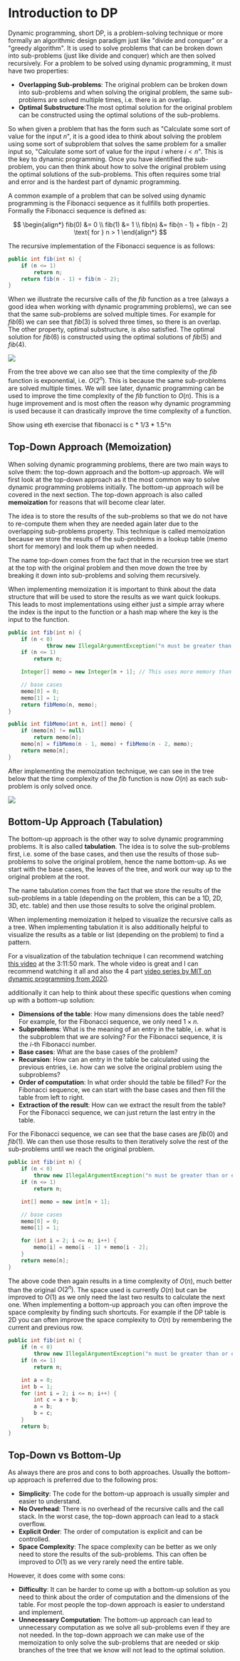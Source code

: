 
# Introduction to DP

Dynamic programming, short DP, is a problem-solving technique or more formally an algorithmic design paradigm just like "divide
and conquer" or a "greedy algorithm". It is used to solve problems that can be broken down into sub-problems (just like
divide and conquer) which are then solved recursively. For a problem to be solved using dynamic programming, it must
have two properties:

- **Overlapping Sub-problems**: The original problem can be broken down into sub-problems and when solving the original 
problem, the same sub-problems are solved multiple times, i.e. there is an overlap.
- **Optimal Substructure**:The most optimal solution for the original problem can be constructed using the
optimal solutions of the sub-problems.

So when given a problem that has the form such as "Calculate some sort of value for the input $n$", it is a good idea to 
think about solving the problem using some sort of subproblem that solves the same problem for a smaller input so, 
"Calculate some sort of value for the input $i$ where $i < n$". This is the key to dynamic programming. Once you have 
identified the sub-problem, you can then think about how to solve the original problem using the optimal solutions of 
the sub-problems. This often requires some trial and error and is the hardest part of dynamic programming.

A common example of a problem that can be solved using dynamic programming is the Fibonacci sequence as it fullfills 
both properties. Formally the Fibonacci sequence is defined as: 

$$
\begin{align*}
fib(0) &= 0 \\
fib(1) &= 1 \\
fib(n) &= fib(n - 1) + fib(n - 2) \text{ for } n > 1
\end{align*}
$$

The recursive implementation of the Fibonacci sequence is as follows:

```java
public int fib(int n) {
    if (n <= 1)
        return n;
    return fib(n - 1) + fib(n - 2);
}
```

When we illustrate the recursive calls of the $fib$ function as a tree (always a good idea when working with dynamic
programming problems), we can see that the same sub-problems are solved multiple times. For example for $fib(6)$ we can
see that $fib(3)$ is solved three times, so there is an overlap.
The other property, optimal substructure, is also satisfied. The optimal solution for $fib(6)$ is constructed using the
optimal solutions of $fib(5)$ and $fib(4)$.

<Image
    src="/cs/dpFibTree.png"
    caption="The recursive calls of the fibonnaci function as a tree."
/>

From the tree above we can also see that the time complexity of the $fib$ function is exponential, i.e. $O(2^n)$. This
is because the same sub-problems are solved multiple times. We will see later, dynamic programming can be used to
improve the time complexity of the $fib$ function to $O(n)$. This is a huge improvement and is most often the reason why
dynamic programming is used because it can drastically improve the time complexity of a function.

<Callout type="todo">
    Show using eth exercise that fibonacci is c * 1/3 * 1.5^n
</Callout>

## Top-Down Approach (Memoization)

When solving dynamic programming problems, there are two main ways to solve them: the top-down approach and the bottom-up 
approach. We will first look at the top-down approach as it the most common way to solve dynamic programming problems 
initially. The bottom-up approach will be covered in the next section. The top-down approach is also called **memoization** for 
reasons that will become clear later.

The idea is to store the results of the sub-problems so that we do not have to re-compute them when they are needed
again later due to the overlapping sub-problems property. This technique is called memoization because we store the
results of the sub-problems in a lookup table (memo short for memory) and look them up when needed. 

The name top-down comes from the fact that in the recursion tree we start at the top with the original problem and then 
move down the tree by breaking it down into sub-problems and solving them recursively.

When implementing memoization it is important to think about the data structure that will be used to store the results
as we want quick lookups. This leads to most implementations using either just a simple array where the index is the
input to the function or a hash map where the key is the input to the function.

```java
public int fib(int n) {
    if (n < 0)
            throw new IllegalArgumentException("n must be greater than or equal to 0");
    if (n <= 1)
        return n;

    Integer[] memo = new Integer[n + 1]; // This uses more memory than a simple array but is more convenient

    // base cases
    memo[0] = 0;
    memo[1] = 1;
    return fibMemo(n, memo);
}

public int fibMemo(int n, int[] memo) {
    if (memo[n] != null)
        return memo[n];
    memo[n] = fibMemo(n - 1, memo) + fibMemo(n - 2, memo);
    return memo[n];
}
```

After implementing the memoization technique, we can see in the tree below that the time complexity of the $fib$
function is now $O(n)$ as each sub-problem is only solved once.

<Image
    src="/cs/dpFibTreeMemo.png"
    caption="The recursive calls of the fibonnaci function as a tree using memoization."
    width={400}
/>

## Bottom-Up Approach (Tabulation)

The bottom-up approach is the other way to solve dynamic programming problems. It is also called **tabulation**. The
idea is to solve the sub-problems first, i.e. some of the base cases, and then use the results of those sub-problems to
solve the original problem, hence the name bottom-up. As we start with the base cases, the leaves of the tree, and work 
our way up to the original problem at the root.

The name tabulation comes from the fact that we store the results of the sub-problems in a table 
(depending on the problem, this can be a 1D, 2D, 3D, etc. table) and then use those results to solve the original problem.

When implementing memoization it helped to visualize the recursive calls as a tree. When implementing tabulation it
is also additionally helpful to visualize the results as a table or list (depending on the problem) to find a pattern.

For a visualization of the tabulation technique I can recommend watching [this video](https://youtu.be/oBt53YbR9Kk?t=11513)
at the 3:11:50 mark. The whole video is great and I can recommend watching it all and also the 4 part [video series by
MIT on dynamic programming from 2020](https://www.youtube.com/watch?v=r4-cftqTcdI&t=7s).

additionally it can help to think about these specific questions when coming up with a bottom-up solution:
- **Dimensions of the table**: How many dimensions does the table need? For example, for the Fibonacci sequence, we only need $1\times n$.
- **Subproblems**: What is the meaning of an entry in the table, i.e. what is the subproblem that we are solving? For the Fibonacci sequence, it is the $i$-th Fibonacci number.
- **Base cases**: What are the base cases of the problem?
- **Recursion**: How can an entry in the table be calculated using the previous entries, i.e. how can we solve the original problem using the subproblems? 
- **Order of computation**: In what order should the table be filled? For the Fibonacci sequence, we can start with the base cases and then fill the table from left to right.
- **Extraction of the result**: How can we extract the result from the table? For the Fibonacci sequence, we can just return the last entry in the table.

For the Fibonacci sequence, we can see that the base cases are $fib(0)$ and $fib(1)$. We can then use those results to
then iteratively solve the rest of the sub-problems until we reach the original problem.

```java
public int fib(int n) {
    if (n < 0)
        throw new IllegalArgumentException("n must be greater than or equal to 0");
    if (n <= 1)
        return n;

    int[] memo = new int[n + 1];

    // base cases
    memo[0] = 0;
    memo[1] = 1;

    for (int i = 2; i <= n; i++) {
        memo[i] = memo[i - 1] + memo[i - 2];
    }
    return memo[n];
}
```

The above code then again results in a time complexity of $O(n)$, much better than the original $O(2^n)$. The space 
used is currently $O(n)$ but can be improved to $O(1)$ as we only need the last two results to calculate the next one. When 
implementing a bottom-up approach you can often improve the space complexity by finding such shortcuts. For example if the DP table is 
2D you can often improve the space complexity to $O(n)$ by remembering the current and previous row.

```java	
public int fib(int n) {
    if (n < 0)
        throw new IllegalArgumentException("n must be greater than or equal to 0");
    if (n <= 1)
        return n;

    int a = 0;
    int b = 1;
    for (int i = 2; i <= n; i++) {
        int c = a + b;
        a = b;
        b = c;
    }
    return b;
}
```

## Top-Down vs Bottom-Up

As always there are pros and cons to both approaches. Usually the bottom-up approach is preferred due to the following pros:
- **Simplicity**: The code for the bottom-up approach is usually simpler and easier to understand.
- **No Overhead**: There is no overhead of the recursive calls and the call stack. In the worst case, the top-down approach can lead to a stack overflow.
- **Explicit Order**: The order of computation is explicit and can be controlled.
- **Space Complexity**: The space complexity can be better as we only need to store the results of the sub-problems. This can often be improved to $O(1)$ as we 
very rarely need the entire table.

However, it does come with some cons:
- **Difficulty**: It can be harder to come up with a bottom-up solution as you need to think about the order of computation and the dimensions of the table. 
For most people the top-down approach is easier to understand and implement.
- **Unnecessary Computation**: The bottom-up approach can lead to unnecessary computation as we solve all sub-problems even if they are not needed. 
In the top-down approach we can make use of the memoization to only solve the sub-problems that are needed or skip branches of the tree that we know will 
not lead to the optimal solution.

